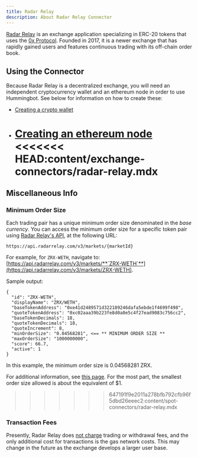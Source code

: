 ```yaml
---
title: Radar Relay
description: About Radar Relay Connector
---
```


[Radar Relay](https://radarrelay.com/) is an exchange application specializing in ERC-20 tokens that uses the [0x Protocol](https://0x.org/). Founded in 2017, it is a newer exchange that has rapidly gained users and features continuous trading with its off-chain order book.

## Using the Connector

Because Radar Relay is a decentralized exchange, you will need an independent cryptocurrency wallet and an ethereum node in order to use Hummingbot. See below for information on how to create these:

- [Creating a crypto wallet](/operation/adv-command-ref/#setup-ethereum-wallet)
- [Creating an ethereum node](/operation/adv-command-ref/#setup-ethereum-nodes)
  <<<<<<< HEAD:content/exchange-connectors/radar-relay.mdx
  =======

## Miscellaneous Info

### Minimum Order Size

Each trading pair has a unique minimum order size denominated in the _base currency_. You can access the minimum order size for a specific token pair using [Radar Relay's API](https://developers.radarrelay.com/api/feed-api/markets), at the following URL:

```
https://api.radarrelay.com/v3/markets/{marketId}
```

For example, for `ZRX-WETH`, navigate to: [https://api.radarrelay.com/v3/markets/**`ZRX-WETH`**](https://api.radarrelay.com/v3/markets/ZRX-WETH).

Sample output:

```
{
  "id": "ZRX-WETH",
  "displayName": "ZRX/WETH",
  "baseTokenAddress": "0xe41d2489571d322189246dafa5ebde1f4699f498",
  "quoteTokenAddress": "0xc02aaa39b223fe8d0a0e5c4f27ead9083c756cc2",
  "baseTokenDecimals": 18,
  "quoteTokenDecimals": 18,
  "quoteIncrement": 8,
  "minOrderSize": "0.04568281", <== ** MINIMUM ORDER SIZE **
  "maxOrderSize": "1000000000",
  "score": 66.7,
  "active": 1
}
```

In this example, the minimum order size is 0.04568281 ZRX.

For additional information, see [this page](https://support.radarrelay.com/en/support/solutions/articles/42000022036-do-you-have-a-minimum-or-maximum-order-size-). For the most part, the smallest order size allowed is about the equivalent of \$1.

> > > > > > > 647191f9e2011a278bfb792cfb96f5dbd26eeec2:content/spot-connectors/radar-relay.mdx

### Transaction Fees

Presently, Radar Relay does [not charge](https://support.radarrelay.com/en/support/solutions/articles/42000022033-what-are-your-fees-) trading or withdrawal fees, and the only additional cost for transactions is the gas network costs. This may change in the future as the exchange develops a larger user base.
